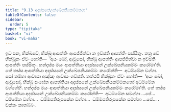 ```yaml
---
title: "9.13 අදස්සනේඋක්ඛේපනීයකම්මකථා"
tableOfContents: false
sidebar:
  order: 5
type: "tipitaka"
basket: "vi"
book: "vi-maha"
---
```



<DynamicBreadcrumb />

<Division number="415" book="vi-maha">

<Paragraph number="1852" book="vi-maha">
ඉධ පන, භික්ඛවේ, භික්ඛු ආපත්තිං ආපජ්ජිත්වා න ඉච්ඡති ආපත්තිං පස්සිතුං. තත්‍ර චේ භික්ඛූනං ඒවං හෝති—  ‘අයං ඛෝ, ආවුසෝ, භික්ඛු ආපත්තිං ආපජ්ජිත්වා න ඉච්ඡති ආපත්තිං පස්සිතුං. හන්දස්ස මයං ආපත්තියා අදස්සනේ උක්ඛේපනීයකම්මං කරෝමා’ති. තේ තස්ස ආපත්තියා අදස්සනේ උක්ඛේපනීයකම්මං කරෝන්ති—  අධම්මේන වග්ගා. සෝ තම්හා ආවාසා අඤ්ඤං ආවාසං ගච්ඡති. තත්ථපි භික්ඛූනං ඒවං හෝති—  ‘අයං ඛෝ, ආවුසෝ, භික්ඛු සංඝේන ආපත්තියා අදස්සනේ උක්ඛේපනීයකම්මකතෝ අධම්මේන වග්ගේහි. හන්දස්ස මයං ආපත්තියා අදස්සනේ උක්ඛේපනීයකම්මං කරෝමා’ති. තේ තස්ස ආපත්තියා අදස්සනේ උක්ඛේපනීයකම්මං කරෝන්ති—  අධම්මේන සමග්ගා …පේ…  ධම්මේන වග්ගා…  ධම්මපතිරූපකේන වග්ගා…  ධම්මපතිරූපකේන සමග්ගා …පේ… .

</Paragraph>
</Division>

<Paragraph number="1853" type="center" book="vi-maha">
චක්කං කාතබ්බං.
</Paragraph>